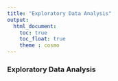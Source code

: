 ```yaml
---
title: "Exploratory Data Analysis"
output: 
  html_document:
    toc: true
    toc_float: true
    theme : cosmo
---
```


### Exploratory Data Analysis


